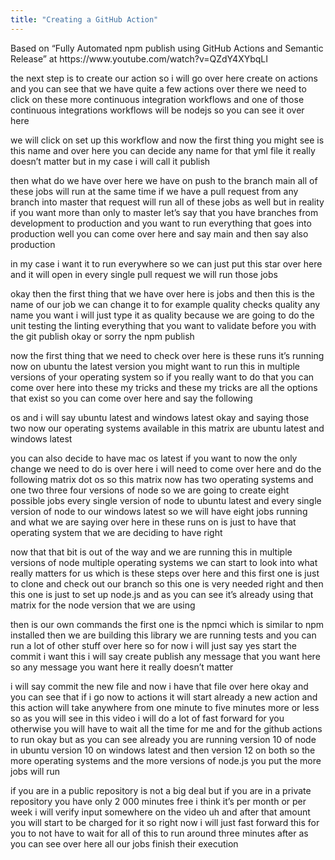 ```yaml
---
title: "Creating a GitHub Action"
---
```


Based on "Fully Automated npm publish using GitHub Actions and Semantic Release" at https://www.youtube.com/watch?v=QZdY4XYbqLI


the next step is to create our action so i will go over here create on actions and you can see that we have quite a few actions over there we need to click on these
more continuous integration workflows and one of those continuous integrations workflows will be nodejs so you can see it over here


we will click on set up this workflow and now the first thing you might see is this name and over here you can decide any name for that yml file it really doesn't matter but in my case i will call it publish

then what do we have over here we have on push to the branch main all of these jobs will run at the same time if we have a pull request from any branch into master that request will run all of these jobs as well but in reality if you want more than only to master let's say that you have branches from development to production and you want to run everything that goes into production well you can come over here and say main and then say also production 

in my case i want it to run everywhere so we can just put this star over here and it will open in every single pull request we will run those jobs

okay then the first thing that we have over here is jobs and then this is the name of our job we can change it to for example quality checks quality
any name you want i will just type it as quality because we are going to do the unit testing the linting everything that you want to validate before you with the git publish okay or sorry the npm publish

now the first thing that we need to check over here is these runs it's running now on ubuntu the latest version you might want to run this in multiple versions of your operating system so if you really want to do that you can come over here into these my tricks and these my tricks are all the options that exist so you can come over here and say the following 

os and i will say ubuntu latest and windows latest okay and saying those two now our operating systems available in this matrix are ubuntu latest and windows latest 

you can also decide to have mac os latest if you want to now the only change we need to do is over here i will need to come over here and do the following matrix dot
os so this matrix now has two operating systems and one two three four versions of node so we are going to create eight possible jobs every single version of node to ubuntu latest and every single version of node to our windows latest so we will have eight jobs running and what we are saying over here in these runs on is just to have that operating system that we are deciding to have right

now that that bit is out of the way and we are running this in multiple versions of node multiple operating systems we can start to look into what really matters for us which is these steps over here and this first one is just to clone and check out our branch so this one is very needed right and then this one is just to set up node.js and as you can see it's already using that matrix for the node version that we are using

then is our own commands the first one is the npmci which is similar to npm installed then we are building this library we are running tests and you can run a lot of other stuff over here so for now i will just say yes start the commit i want this i will say create publish any message that you want here so any message you want here it really doesn't matter

i will say commit the new file and now i have that file over here okay and you can see that if i go now to actions it will start already a new action and this action will take anywhere from one minute to five minutes more or less so as you will see in this video i will do a lot of fast forward for you otherwise you will have to wait all the time for me and for the github actions to run okay but as you can see already you are running version 10 of node in ubuntu version 10 on
windows latest and then version 12 on both so the more operating systems and the more versions of node.js you put the more jobs will run 

if you are in a public repository is not a big deal but if you are in a private repository you have only 2 000 minutes free i think it's per month or per week i will verify input somewhere on the video uh and after that amount you will start to be charged for it so right now i will just fast forward this for you to not have to
wait for all of this to run around three minutes after as you can see over here all our jobs finish their execution
